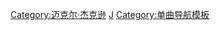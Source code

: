 {{Navbox musical artist
| name       = 迈克尔·杰克逊单曲和专辑列表
| title      = [[麥可·傑克森]]歌曲和專輯
| state = {{{state|autocollapse}}}
| bodyclass  = hlist
| background = solo_singer
| listclass  = hlist
| above      =
*[[麥可·傑克森單曲列表|音樂作品]]

| group1 = [[約定 (麥可·傑克森專輯)|約定]]
| list1  =
* [[沒有陽光 (歌曲)|沒有陽光]]
* [[我要去你那裏]]
* [[約定 (歌曲)|約定]]
* [[搖滾羅賓]]
* [[愛到了而你走了]]
* [[你有個好朋友]]

| group2 = [[小班的歌 (麥可·傑克森專輯)|小班的歌]]
| list2  =
* [[小班的歌]]
* [[大智若愚 (歌曲)|大智若愚]]
* [[我的女孩 (誘惑合唱團歌曲)|我的女孩]]
* [[Shoo-Be-Doo-Be-Doo-Da-Day]]

| group3 = [[音樂與我]]
| list3  =
* [[帶著孩子的心]]
* [[你的一切]]
* [[高興 (麥可·傑克森歌曲)|高興]]
* [[太年輕 (希薇亞·迪伊和西德尼·李普曼歌曲)|太年輕]]
* [[纏著我]]
* [[音樂與我 (歌曲)|音樂與我]]

| group4 = [[永遠麥可]]
| list4  =
* [[我們快到了]]
* [[在你的生命裡，會有一天]]
* [[只要你的一點點]]

| group5 = [[新綠野仙蹤 (原聲帶)|新綠野仙蹤]]
| list5  =
* [[你不會贏 (歌曲)|你不會贏]]
* [[輕鬆下去的道路]]
* [[全新的一天 (歌曲)|全新的一天]]

| group6 = [[墙外_(迈克尔·杰克逊专辑)|墻外]]
| list6  =
* [[Don%27t_Stop_%27til_You_Get_Enough|不夠不要停]]
* [[Rock with You|和你一起搖滾]]
* [[日夜不停地工作]]
* [[墙外 (歌曲)|墻外]]
* [[女朋友 (保羅·麥卡尼歌曲)|女朋友]]
* [[她離開了我的生活]]
* [[這就是戀愛]]

| group7 = [[顫慄_(麥可·傑克森專輯)|顫慄]]
| list7  =
* [[想要開始甚麽]]
* [[這女孩是我的]]
* [[顫慄_(歌曲)|顫慄]]
* [[Beat It|打敗它]]
* [[比利·珍]]
* [[人類本性_(歌曲)|人類本性]]
* [[P.Y.T. (美麗可愛的小東西)]]

| group8 = [[Bad_(迈克尔·杰克逊专辑)|飆]]
| list8  =
* [[飆_(歌曲)|飆]]
* [[The Way You Make Me Feel|你給我的感覺]]
* [[速度之魔]]
* [[Liberian Girl|賴比瑞亞女郎]]
* [[只是好朋友]]
* [[我的另一面]]
* [[镜中人]]
* [[止不住的愛戀]]
* [[Dirty Diana|調皮的戴安娜]]
* [[Smooth Criminal|犯罪高手]]
* [[別打擾我]]

| group9 = [[麥可·傑克森的原始靈魂|原始靈魂]]
| list9  =
* [[二十五米_(迈克尔·杰克逊歌曲)|二十五米]]

| group10 = [[Dangerous_(迈克尔·杰克逊专辑)|危險之旅]]
| list10  =
* [[困境_(歌曲)|困境]]
* [[保密_(歌曲)|保密]]
* [[記得那段時光]]
* [[不能讓她離去]]
* [[Heal the World|治愈這世界]]
* [[Black or White|是黑是白]]
* [[Who Is It|他是誰]]
* [[Give In to Me|遷就於我]]
* [[你會在那裏嗎]]
* [[稍纵即逝]]
* [[Dangerous (迈克尔·杰克逊单曲)|危險之旅]]

| group11 = [[他的歷史：昨日，今日，明日——第一輯|他的歷史]]
| list11  =
* [[呐喊/童年|呐喊]]
* [[They_Don%27t_Care_About_Us|他們不在乎我們]]
* [[莫斯科的陌生人]]
* [[此時此刻 (歌曲)|此時此刻]]
* [[地球之歌]]
* [[D.S. (歌曲)|D.S.]]
* [[Come Together|集合]]
* [[你不孤單]]
* [[呐喊/童年|童年]]
* [[小報迷]]
* [[HIStory/Ghosts|他的歷史]]
* [[微笑 (查理·卓別林歌曲)|微笑]]

| group12 = [[Blood on the Dance Floor: HIStory in the Mix|赤色風暴]]
| list12  =
* [[赤色風暴 (歌曲)|赤色風暴]]
* [[HIStory/Ghosts|幽靈]]
* [[驚心動魄 (歌曲)|驚心動魄]]

| group13 = [[麥可傑克森 鬼府神宮|鬼府神宮]]
| list13  =
* [[麥可傑克森 鬼府神宮|在線上]]

| group14 = [[Invincible (麥可·傑克森專輯)|萬夫莫敵]]
| list14  =
* [[天堂可待]]
* [[天旋地轉 (麥可·傑克森歌曲)|天旋地轉]]
* [[心花怒放 (麥可·傑克森歌曲)|心花怒放]]
* [[啞口無言 (歌曲)|啞口無言]]
* [[哭泣 (麥可·傑克森歌曲)|哭泣]]

| group15 = [[獨一無二 白金冠軍單曲全選輯|獨一無二]]
| list15  =
* [[再一次機會 (麥可·傑克森歌曲)|再一次機會]]

| group16 = [[終極套裝精選_(麥可·傑克森專輯)|終極套裝精選]]
| list16  =
* [[騙子 (歌曲)|騙子]]
* [[再次墜入]]

| group17 = [[This_Is_It_(迈克尔·杰克逊专辑)|未來的未來]]
| list17  =
* [[This_Is_It_(迈克尔·杰克逊单曲)|未來的未來]]

| group18 = [[迈克尔_(专辑)|麥可]]
| list18  =
* [[握我的手 (歌曲)|握我的手]]
* [[好萊塢追星夢]]
* [[(我喜歡)你愛我的感覺]]
* [[怪獸 (麥可·傑克森歌曲)|怪獸]]
* [[頭條新聞 (麥可·傑克森歌曲)|頭條新聞]]
* [[不能沒有你 (歌曲)|不能沒有你]]
* [[面具背後]]

| group19 = [[飆25]]
| list19  =
* [[不要浪費時間]]
* [[成名之價]]

| group20 = [[超脫]]
| list20  =
* [[愛情從未如此美好]]
* [[芝加哥 (麥可·傑克森歌曲)|芝加哥]]
* [[愛著你]]
* [[一個沒有名字的地方]]
* [[愛的奴隸]]
* [[憂鬱的流氓]]
}}<noinclude>{{collapsible option}}
[[Category:迈克尔·杰克逊]]
[[Category:美国流行歌手模板|J]]
[[Category:单曲导航模板]]
{{DEFAULTSORT:Perry, Katy}}</noinclude>